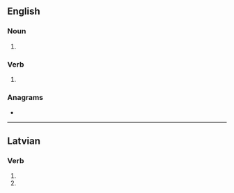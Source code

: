 ==English==

===Noun===
{{head|en|noun form}}

# {{plural of|en|stum}}

===Verb===
{{head|en|verb form}}

# {{en-third-person singular of|stum}}

===Anagrams===
* {{anagrams|en|a=msstu|musts|smuts}}

----

==Latvian==

===Verb===
{{head|lv|verb form}}

# {{lv-inflection of|stumt|3rd|s|fut|ind|v}}
# {{lv-inflection of|stumt|3rd|p|fut|ind|v}}